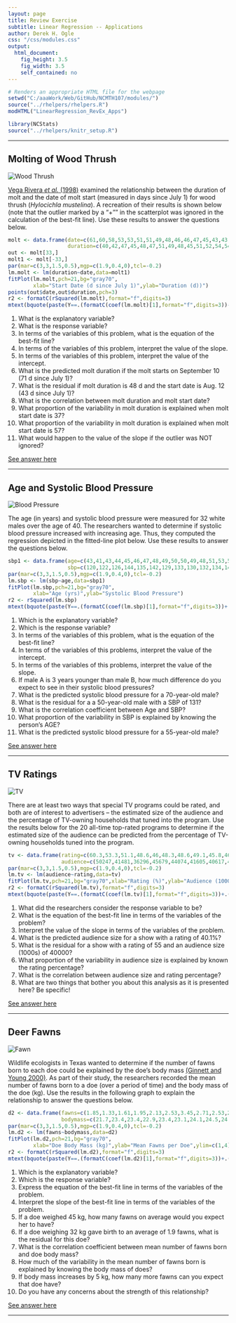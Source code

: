 ```yaml
---
layout: page
title: Review Exercise
subtitle: Linear Regression -- Applications
author: Derek H. Ogle
css: "/css/modules.css"
output:
  html_document:
    fig_height: 3.5
    fig_width: 3.5
    self_contained: no
---
```


```r
# Renders an appropriate HTML file for the webpage
setwd("C:/aaaWork/Web/GitHub/NCMTH107/modules/")
source("../rhelpers/rhelpers.R")
modHTML("LinearRegression_RevEx_Apps")
```

```r
library(NCStats)
source("../rhelpers/knitr_setup.R")
```

----

## Molting of Wood Thrush
<img src="zimgs/thrush.jpg" alt="Wood Thrush" class="img-right">

[Vega Rivera *et al.* (1998)](https://sora.unm.edu/sites/default/files/journals/wilson/v110n03/p0384-p0392.pdf) examined the relationship between the duration of molt and the date of molt start (measured in days since July 1) for wood thrush (*Hylocichla mustelina*). A recreation of their results is shown below (note that the outlier marked by a "+"" in the scatterplot was ignored in the calculation of the best-fit line). Use these results to answer the questions below.

```r
molt <- data.frame(date=c(61,60,58,53,53,51,51,49,48,46,46,47,45,43,43,42,41,41,39,38,37,35,38,35,34,33,34,30,28,30,30,21,24),
                   duration=c(40,42,47,45,48,47,51,49,48,45,51,52,54,54,55,48,50,51,51,52,51,52,55,54,55,55,58,57,55,61,61,59,44))
out <- molt[33,]
molt1 <- molt[-33,]
par(mar=c(3,3,1.5,0.5),mgp=c(1.9,0.4,0),tcl=-0.2)
lm.molt <- lm(duration~date,data=molt1)
fitPlot(lm.molt,pch=21,bg="gray70",
        xlab="Start Date (d since July 1)",ylab="Duration (d))")
points(out$date,out$duration,pch=3)
r2 <- formatC(rSquared(lm.molt),format="f",digits=3)
mtext(bquote(paste(Y==.(formatC(coef(lm.molt)[1],format="f",digits=3))-.(formatC(-1*coef(lm.molt)[2],format="f",digits=3))*X,"    ",r^2==.(r2))),line=0.2,cex=0.8)
```

1. What is the explanatory variable?
1. What is the response variable?
1. In terms of the variables of this problem, what is the equation of the best-fit line?
1. In terms of the variables of this problem, interpret the value of the slope.
1. In terms of the variables of this problem, interpret the value of the intercept.
1. What is the predicted molt duration if the molt starts on September 10 (71 d since July 1)?
1. What is the residual if molt duration is 48 d and the start date is Aug. 12 (43 d since July 1)?
1. What is the correlation between molt duration and molt start date?
1. What proportion of the variability in molt duration is explained when molt start date is 37?
1. What proportion of the variability in molt duration is explained when molt start date is 57?
1. What would happen to the value of the slope if the outlier was NOT ignored?

[See answer here](zRevExAns/LinearRegression_Apps.html#molting-of-wood-thrush)

----

## Age and Systolic Blood Pressure
<img src="zimgs/bloodpressure.jpg" alt="Blood Pressure" class="img-right">

The age (in years) and systolic blood pressure were measured for 32 white males over the age of 40. The researchers wanted to determine if systolic blood pressure increased with increasing age. Thus, they computed the regression depicted in the fitted-line plot below. Use these results to answer the questions below.

```r
sbp1 <- data.frame(age=c(43,41,43,44,45,46,47,48,49,50,50,49,48,51,53,52,54,54,54,57,56,56,56,58,59,60,62,64,63,65,63,64),
                   sbp=c(120,122,126,144,135,142,129,133,130,132,134,145,160,138,137,149,149,146,141,135,138,142,150,144,166,162,152,152,161,164,170,180))
par(mar=c(3,3,1.5,0.5),mgp=c(1.9,0.4,0),tcl=-0.2)
lm.sbp <- lm(sbp~age,data=sbp1)
fitPlot(lm.sbp,pch=21,bg="gray70",
        xlab="Age (yrs)",ylab="Systolic Blood Pressure")
r2 <- rSquared(lm.sbp)
mtext(bquote(paste(Y==.(formatC(coef(lm.sbp)[1],format="f",digits=3))+.(formatC(coef(lm.sbp)[2],format="f",digits=3))*X,"    ",r^2==.(formatC(r2,format="f",digits=3)))),line=0.2,cex=0.8)
```

1. Which is the explanatory variable?
1. Which is the response variable?
1. In terms of the variables of this problem, what is the equation of the best-fit line?
1. In terms of the variables of this problems, interpret the value of the intercept.
1. In terms of the variables of this problems, interpret the value of the slope.
1. If male A is 3 years younger than male B, how much difference do you expect to see in their systolic blood pressures?
1. What is the predicted systolic blood pressure for a 70-year-old male?
1. What is the residual for a a 50-year-old male with a SBP of 131?
1. What is the correlation coefficient between Age and SBP?
1. What proportion of the variability in SBP is explained by knowing the person's AGE?
1. What is the predicted systolic blood pressure for a 55-year-old male?


[See answer here](zRevExAns/LinearRegression_Apps.html#age-and-systolic-blood-pressure)

----

## TV Ratings
<img src="zimgs/tv.jpg" alt="TV" class="img-right">

There are at least two ways that special TV programs could be rated, and both are of interest to advertisers -- the estimated size of the audience and the percentage of TV-owning households that tuned into the program. Use the results below for the 20 all-time top-rated programs to determine if the estimated size of the audience can be predicted from the percentage of TV-owning households tuned into the program.

```r
tv <- data.frame(rating=c(60.3,53.3,51.1,48.6,46,48.3,48.6,49.1,45.8,46.5,46.5,46,46.3,45.9,47,47.3,47.4,47.7,46.5,45.9),
                 audience=c(50247,41481,36296,45679,44074,41605,40617,40000,40123,39506,38765,38642,35432,32716,35062,34444,33580,33827,27284,25679))
par(mar=c(3,3,1.5,0.5),mgp=c(1.9,0.4,0),tcl=-0.2)
lm.tv <- lm(audience~rating,data=tv)
fitPlot(lm.tv,pch=21,bg="gray70",xlab="Rating (%)",ylab="Audience (1000s)")
r2 <- formatC(rSquared(lm.tv),format="f",digits=3)
mtext(bquote(paste(Y==.(formatC(coef(lm.tv)[1],format="f",digits=3))+.(formatC(coef(lm.tv)[2],format="f",digits=3))*X,"    ",r^2==.(r2))),line=0.2,cex=0.8)
```

1. What did the researchers consider the response variable to be?
1. What is the equation of the best-fit line in terms of the variables of the problem?
1. Interpret the value of the slope in terms of the variables of the problem.
1. What is the predicted audience size for a show with a rating of 40.1%?
1. What is the residual for a show with a rating of 55 and an audience size (1000s) of 40000?
1. What proportion of the variability in audience size is explained by known the rating percentage?
1. What is the correlation between audience size and rating percentage?
1. What are two things that bother you about this analysis as it is presented here? Be specific!

[See answer here](zRevExAns/LinearRegression_Apps.html#tv-ratings)

----

## Deer Fawns
<img src="zimgs/fawn.jpg" alt="Fawn" class="img-right">

Wildlife ecologists in Texas wanted to determine if the number of fawns born to each doe could be explained by the doe's body mass [(Ginnett and Young 2000)](http://www.jstor.org/stable/3802741?seq=1#page_scan_tab_contents). As part of their study, the researchers recorded the mean number of fawns born to a doe (over a period of time) and the body mass of the doe (kg). Use the results in the following graph to explain the relationship to answer the questions below.

```r
d2 <- data.frame(fawns=c(1.85,1.33,1.61,1.95,2.13,2.53,3.45,2.71,2.53,2.39,2.37,1.82,1.44,1.34,1.48,1.73,1.89,1.93,2.03,2.06,2,1.98,1.96,1.93,1.98,2.07,2.21,2.2,2.24,2.38,2.41,2.55,2.58,3.25,2.87,2.62,2.56,2.42,2.3,2.11,2.14,2.06,1.95,1.67,1.18,1.29,1.06,1.26,1.21,1.5,1.5,1.56,1.61,1.73,1.7,1.8,1.8,1.87,1.9,2.03,2.07,2.09,2.25,2.28,2.31,2.26,2.34,2.38,2.37,2.46,2.53,2.61,2.7,2.71,2.8,2.98,2.95,2.98,2.69,2.66,2.44,2.22,2.12,1.94,1.96,1.83,1.86,1.89,1.92,1.8,1.77,1.85,1.88,1.89,1.94,2.04,1.99,2.06,2.02,1.94,1.89,1.97,1.94,1.75,1.64,1.79,1.51,2.28,2.26,2.18,2.24,2.21,2.18,2.21,2.27,2.36,2.38,2.42,2.46,2.39,2.31,2.42,2.34,2.34,2.41,2.43,2.56,2.68,2.68,2.59,2.56,2.58,2.56,2.68,2.73,2.84,3.04,3.19,2.84,2.8,2.69,2.76,2.91,2.95,3.42,3.03),
                 bodymass=c(21.7,23.4,23.4,22.9,23.4,23.1,24.1,24.5,24.3,24.5,24.5,24.7,25.1,26.3,26.4,25.9,25.2,25.2,25,25.2,25.4,25.4,25.7,25.9,26.1,26,25.4,25.1,25.1,25.1,25,25.2,25.5,26,26.7,26.1,26.8,27,25.9,26.3,26.8,26.9,26.4,27,27.7,27.8,28.9,28.7,30.2,29.7,28.4,27.9,27.5,27.8,28.2,28.4,28.1,27.8,27.4,27.5,27.9,28,27.9,28.1,28.3,27.3,27.6,27.6,28.3,28.3,28,27.3,27.6,27.5,27,27.1,28,28.1,28.3,28.5,28.7,28.4,28.5,28.6,28.8,29.1,29.3,29.3,29.1,29.7,29.9,30,29.8,29.6,29.5,29.9,30.1,30.1,30.5,30.7,30.9,31.3,32.4,32.4,32.5,33.1,34.7,33.6,31.9,31.4,30.9,30.7,29.1,29.1,28.9,29.1,29.1,29,29.3,29.5,30.4,30.4,30.9,31.1,31.1,31.8,31.6,30.9,30.7,30.5,30.2,30.1,29.2,29.2,29.1,29,29,29.1,29.4,29.6,29.8,30,29.7,29.9,30.1,33.6))
par(mar=c(3,3,1.5,0.5),mgp=c(1.9,0.4,0),tcl=-0.2)
lm.d2 <- lm(fawns~bodymass,data=d2)
fitPlot(lm.d2,pch=21,bg="gray70",
        xlab="Doe Body Mass (kg)",ylab="Mean Fawns per Doe",ylim=c(1,4))
r2 <- formatC(rSquared(lm.d2),format="f",digits=3)
mtext(bquote(paste(Y==.(formatC(coef(lm.d2)[1],format="f",digits=3))+.(formatC(coef(lm.d2)[2],format="f",digits=4))*X,"    ",r^2==.(r2))),line=0.2,cex=0.8)
```

1. Which is the explanatory variable?
1. Which is the response variable?
1. Express the equation of the best-fit line in terms of the variables of the problem.
1. Interpret the slope of the best-fit line in terms of the variables of the problem.
1. If a doe weighed 45 kg, how many fawns on average would you expect her to have?
1. If a doe weighing 32 kg gave birth to an average of 1.9 fawns, what is the residual for this doe?
1. What is the correlation coefficient between mean number of fawns born and doe body mass?
1. How much of the variability in the mean number of fawns born is explained by knowing the body mass of does?
1. If body mass increases by 5 kg, how many more fawns can you expect that doe have?
1. Do you have any concerns about the strength of this relationship?

[See answer here](zRevExAns/LinearRegression_Apps.html#deer-fawns)

----
